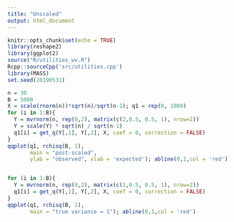 ```yaml
---
title: "Unscaled"
output: html_document
---
```


```r
knitr::opts_chunk$set(echo = TRUE)
library(reshape2)
library(ggplot2)
source("R/utilities_wv.R")
Rcpp::sourceCpp('src/utilities.cpp')
library(MASS)
set.seed(20190531)
```


```r
n = 30
B = 5000
X = scale(rnorm(n))*sqrt(n)/sqrt(n-1); q1 = rep(0, 1000)
for (i in 1:B){
  Y = mvrnorm(n, rep(0,2), matrix(c(2,0.5, 0.5, 1), nrow=2))
  Y = scale(Y) * sqrt(n) / sqrt(n-1)
  q1[i] = get_q(Y[,1], Y[,2], X, coef = 0, correction = FALSE)
}
qqplot(q1, rchisq(B, 1),
       main = "post-scaled",
       ylab = "observed", xlab = 'expected'); abline(0,1,col = 'red')


for (i in 1:B){
  Y = mvrnorm(n, rep(0,2), matrix(c(1,0.5, 0.5, 1), nrow=2))
  q1[i] = get_q(Y[,1], Y[,2], X, coef = 0, correction = FALSE)
}
qqplot(q1, rchisq(B, 1),
       main = "true variance = 1"); abline(0,1,col = 'red')
```


